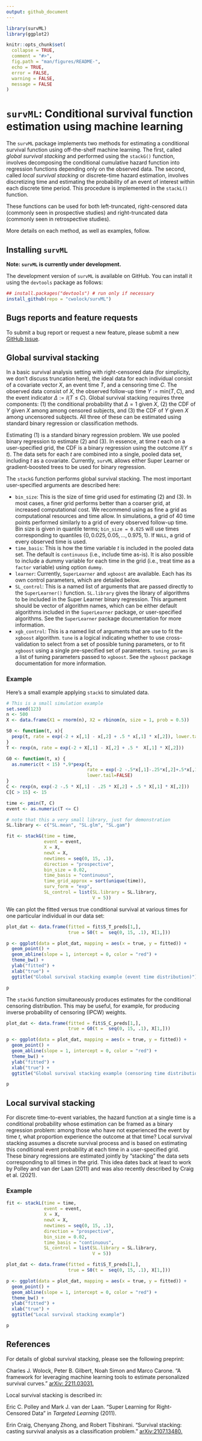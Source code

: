 ```yaml
---
output: github_document
---
```


<!-- README.md is generated from README.Rmd. Please edit that file -->

```r
library(survML)
library(ggplot2)

knitr::opts_chunk$set(
  collapse = TRUE,
  comment = "#>",
  fig.path = "man/figures/README-",
  echo = TRUE,
  error = FALSE,
  warning = FALSE,
  message = FALSE
)
```

# `survML`: Conditional survival function estimation using machine learning

The `survML` package implements two methods for estimating a conditional survival function using off-the-shelf machine learning. The first, called *global survival stacking* and performed using the `stackG()` function, involves decomposing the conditional cumulative hazard function into regression functions depending only on the observed data. The second, called *local survival stacking* or discrete-time hazard estimation, involves discretizing time and estimating the probability of an event of interest within each discrete time period. This procedure is implemented in the `stackL()` function. 

These functions can be used for both left-truncated, right-censored data (commonly seen in prospective studies) and right-truncated data (commonly seen in retrospective studies). 

More details on each method, as well as examples, follow. 

## Installing `survML`

**Note: `survML` is currently under development.**

The development version of `survML` is available on GitHub. You can install it using the `devtools` package as follows: 

```r
## install.packages("devtools") # run only if necessary
install_github(repo = "cwolock/survML")
```

## Bugs reports and feature requests

To submit a bug report or request a new feature, please submit a new [GitHub Issue](https://github.com/cwolock/survML/issues).

## Global survival stacking

In a basic survival analysis setting with right-censored data (for simplicity, we don't discuss truncation here), the ideal data for each individual consist of a covariate vector $X$, an event time $T$, and a censoring time $C$. The observed data consist of $X$, the observed follow-up time $Y:=\text{min}(T,C)$, and the event indicator $\Delta := I(T \leq C)$. Global survival stacking requires three components: (1) the conditional probability that $\Delta = 1$ given $X$, (2) the CDF of $Y$ given $X$ among among censored subjects, and (3) the CDF of $Y$ given $X$ among uncensored subjects. All three of these can be estimated using standard binary regression or classification methods. 

Estimating (1) is a standard binary regression problem. We use pooled binary regression to estimate (2) and (3). In essence, at time $t$ each on a user-specified grid, the CDF is a binary regression using the outcome $I(Y \leq t)$. The data sets for each $t$ are combined into a single, pooled data set, including $t$ as a covariate. Currently, `survML` allows either Super Learner or gradient-boosted trees to be used for binary regression.

The `stackG` function performs global survival stacking. The most important user-specified arguments are described here:

* `bin_size`: This is the size of time grid used for estimating (2) and (3). In most cases, a finer grid performs better than a coarser grid, at increased computational cost. We recommend using as fine a grid as computational resources and time allow. In simulations, a grid of 40 time points performed similarly to a grid of every observed follow-up time. Bin size is given in quantile terms; `bin_size = 0.025` will use times corresponding to quantiles $\{0, 0.025, 0.05, \dots, 0.975, 1\}$. If `NULL`, a grid of every observed time is used. 
* `time_basis`: This is how the time variable $t$ is included in the pooled data set. The default is `continuous` (i.e., include time as-is). It is also possible to include a dummy variable for each time in the grid (i.e., treat time as a `factor` variable) using option `dummy`. 
* `learner`: Currently, `SuperLearner` and `xgboost` are available. Each has its own control parameters, which are detailed below. 
* `SL_control`: This is a named list of arguments that are passed directly to the `SuperLearner()` function. `SL.library` gives the library of algorithms to be included in the Super Learner binary regression. This argument should be vector of algorithm names, which can be either default algorithms included in the `SuperLearner` package, or user-specified algorithms. See the `SuperLearner` package documentation for more information. 
* `xgb_control`: This is a named list of arguments that are use to fit the `xgboost` algorithm. `tune` is a logical indicating whether to use cross-validation to select from a set of possible tuning parameters, or to fit `xgboost` using a single pre-specified set of parameters. `tuning_params` is a list of tuning parameters passed to `xgboost`. See the `xgboost` package documentation for more information.  

### Example

Here's a small example applying `stackG` to simulated data. 

```r
# This is a small simulation example
set.seed(123)
n <- 500
X <- data.frame(X1 = rnorm(n), X2 = rbinom(n, size = 1, prob = 0.5))

S0 <- function(t, x){
  pexp(t, rate = exp(-2 + x[,1] - x[,2] + .5 * x[,1] * x[,2]), lower.tail = FALSE)
}
T <- rexp(n, rate = exp(-2 + X[,1] - X[,2] + .5 *  X[,1] * X[,2]))

G0 <- function(t, x) {
  as.numeric(t < 15) *.9*pexp(t,
                              rate = exp(-2 -.5*x[,1]-.25*x[,2]+.5*x[,1]*x[,2]),
                              lower.tail=FALSE)
}
C <- rexp(n, exp(-2 -.5 * X[,1] - .25 * X[,2] + .5 * X[,1] * X[,2]))
C[C > 15] <- 15

time <- pmin(T, C)
event <- as.numeric(T <= C)

# note that this a very small library, just for demonstration
SL.library <- c("SL.mean", "SL.glm", "SL.gam")

fit <- stackG(time = time,
              event = event,
              X = X,
              newX = X,
              newtimes = seq(0, 15, .1),
              direction = "prospective",
              bin_size = 0.02,
              time_basis = "continuous",
              time_grid_approx = sort(unique(time)),
              surv_form = "exp",
              SL_control = list(SL.library = SL.library,
                                V = 5))
```

We can plot the fitted versus true conditional survival at various times for one particular individual in our data set: 

```r
plot_dat <- data.frame(fitted = fit$S_T_preds[1,], 
                       true = S0(t =  seq(0, 15, .1), X[1,]))

p <- ggplot(data = plot_dat, mapping = aes(x = true, y = fitted)) + 
  geom_point() + 
  geom_abline(slope = 1, intercept = 0, color = "red") + 
  theme_bw() + 
  ylab("fitted") +
  xlab("true") + 
  ggtitle("Global survival stacking example (event time distribution)")

p
```

The `stackG` function simultaneously produces estimates for the conditional censoring distribution. This may be useful, for example, for producing inverse probability of censoring (IPCW) weights. 

```r
plot_dat <- data.frame(fitted = fit$S_C_preds[1,], 
                       true = G0(t =  seq(0, 15, .1), X[1,]))

p <- ggplot(data = plot_dat, mapping = aes(x = true, y = fitted)) + 
  geom_point() + 
  geom_abline(slope = 1, intercept = 0, color = "red") + 
  theme_bw() + 
  ylab("fitted") +
  xlab("true") + 
  ggtitle("Global survival stacking example (censoring time distribution)")

p
```

## Local survival stacking

For discrete time-to-event variables, the hazard function at a single time is a conditional probability whose estimation can be framed as a binary regression problem: among those who have not experienced the event by time $t$, what proportion experience the outcome at that time? Local survival stacking assumes a discrete survival process and is based on estimating this conditional event probability at each time in a user-specified grid. These binary regressions are estimated jointly by "stacking" the data sets corresponding to all times in the grid. This idea dates back at least to work by Polley and van der Laan (2011) and was also recently described by Craig et al. (2021). 

### Example

```r
fit <- stackL(time = time,
              event = event,
              X = X,
              newX = X,
              newtimes = seq(0, 15, .1),
              direction = "prospective",
              bin_size = 0.02,
              time_basis = "continuous",
              SL_control = list(SL.library = SL.library,
                                V = 5))
```

```r
plot_dat <- data.frame(fitted = fit$S_T_preds[1,], 
                       true = S0(t =  seq(0, 15, .1), X[1,]))

p <- ggplot(data = plot_dat, mapping = aes(x = true, y = fitted)) + 
  geom_point() + 
  geom_abline(slope = 1, intercept = 0, color = "red") + 
  theme_bw() + 
  ylab("fitted") +
  xlab("true") + 
  ggtitle("Local survival stacking example")

p
```

## References
For details of global survival stacking, please see the following preprint:

Charles J. Wolock, Peter B. Gilbert, Noah Simon and Marco Carone. "A framework for leveraging machine learning tools to estimate personalized survival curves." [arXiv: 2211.03031.](https://arxiv.org/abs/2211.03031)

Local survival stacking is described in: 

Eric C. Polley and Mark J. van der Laan. "Super Learning for Right-Censored Data" in *Targeted Learning* (2011). 

Erin Craig, Chenyang Zhong, and Robert Tibshirani. "Survival stacking: casting survival analysis as a classification problem." [arXiv:2107.13480.](https://arxiv.org/abs/2107.13480)
